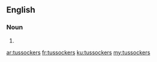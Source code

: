 ==English==

===Noun===
{{head|en|noun plural form}}

# {{plural of|tussocker|lang=en}}

[[ar:tussockers]]
[[fr:tussockers]]
[[ku:tussockers]]
[[my:tussockers]]